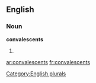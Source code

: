 
==English==

===Noun===
'''convalescents'''

# {{plural of|[[convalescent]]}}

[[Category:English plurals]]

[[ar:convalescents]]
[[fr:convalescents]]
